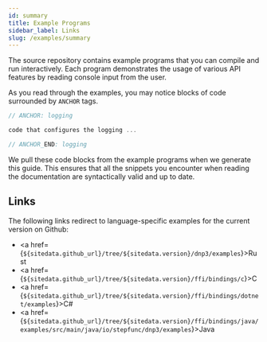 ```yaml
---
id: summary
title: Example Programs
sidebar_label: Links
slug: /examples/summary
---
```



The source repository contains example programs that you can compile and run interactively. Each program demonstrates the usage of various API features by reading console input from the user.

As you read through the examples, you may notice blocks of code surrounded by `ANCHOR` tags.

```c
// ANCHOR: logging

code that configures the logging ...

// ANCHOR_END: logging
```

We pull these code blocks from the example programs when we generate this guide. This ensures that all the snippets you encounter when reading the documentation are syntactically valid and up to date.

## Links

The following links redirect to language-specific examples for the current version on Github:

* <a href={`${sitedata.github_url}/tree/${sitedata.version}/dnp3/examples`}>Rust</a>
* <a href={`${sitedata.github_url}/tree/${sitedata.version}/ffi/bindings/c`}>C</a>
* <a href={`${sitedata.github_url}/tree/${sitedata.version}/ffi/bindings/dotnet/examples`}>C#</a>
* <a href={`${sitedata.github_url}/tree/${sitedata.version}/ffi/bindings/java/examples/src/main/java/io/stepfunc/dnp3/examples`}>Java</a>